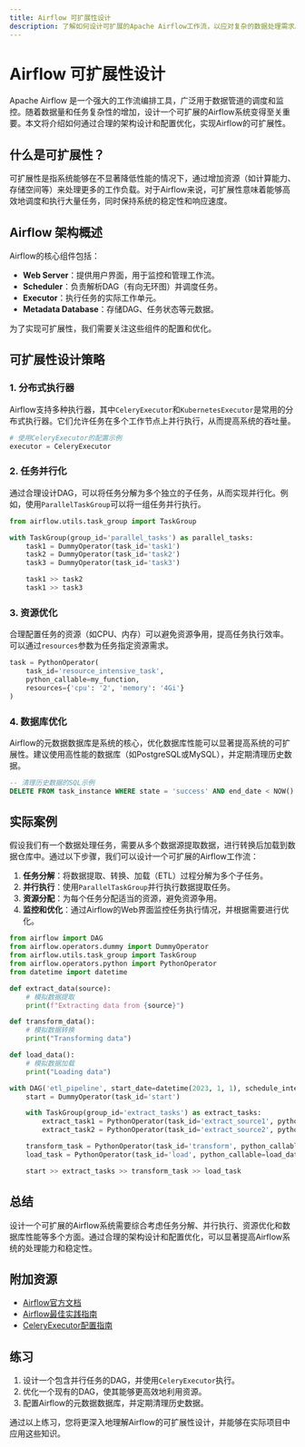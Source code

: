 ```yaml
---
title: Airflow 可扩展性设计
description: 了解如何设计可扩展的Apache Airflow工作流，以应对复杂的数据处理需求。本文将从基础概念到实际案例，逐步讲解Airflow的可扩展性设计。
---
```


# Airflow 可扩展性设计

Apache Airflow 是一个强大的工作流编排工具，广泛用于数据管道的调度和监控。随着数据量和任务复杂性的增加，设计一个可扩展的Airflow系统变得至关重要。本文将介绍如何通过合理的架构设计和配置优化，实现Airflow的可扩展性。

## 什么是可扩展性？

可扩展性是指系统能够在不显著降低性能的情况下，通过增加资源（如计算能力、存储空间等）来处理更多的工作负载。对于Airflow来说，可扩展性意味着能够高效地调度和执行大量任务，同时保持系统的稳定性和响应速度。

## Airflow 架构概述

Airflow的核心组件包括：

- **Web Server**：提供用户界面，用于监控和管理工作流。
- **Scheduler**：负责解析DAG（有向无环图）并调度任务。
- **Executor**：执行任务的实际工作单元。
- **Metadata Database**：存储DAG、任务状态等元数据。

为了实现可扩展性，我们需要关注这些组件的配置和优化。

## 可扩展性设计策略

### 1. 分布式执行器

Airflow支持多种执行器，其中`CeleryExecutor`和`KubernetesExecutor`是常用的分布式执行器。它们允许任务在多个工作节点上并行执行，从而提高系统的吞吐量。

```python
# 使用CeleryExecutor的配置示例
executor = CeleryExecutor
```

### 2. 任务并行化

通过合理设计DAG，可以将任务分解为多个独立的子任务，从而实现并行化。例如，使用`ParallelTaskGroup`可以将一组任务并行执行。

```python
from airflow.utils.task_group import TaskGroup

with TaskGroup(group_id='parallel_tasks') as parallel_tasks:
    task1 = DummyOperator(task_id='task1')
    task2 = DummyOperator(task_id='task2')
    task3 = DummyOperator(task_id='task3')

    task1 >> task2
    task1 >> task3
```

### 3. 资源优化

合理配置任务的资源（如CPU、内存）可以避免资源争用，提高任务执行效率。可以通过`resources`参数为任务指定资源需求。

```python
task = PythonOperator(
    task_id='resource_intensive_task',
    python_callable=my_function,
    resources={'cpu': '2', 'memory': '4Gi'}
)
```

### 4. 数据库优化

Airflow的元数据数据库是系统的核心，优化数据库性能可以显著提高系统的可扩展性。建议使用高性能的数据库（如PostgreSQL或MySQL），并定期清理历史数据。

```sql
-- 清理历史数据的SQL示例
DELETE FROM task_instance WHERE state = 'success' AND end_date < NOW() - INTERVAL '30 days';
```

## 实际案例

假设我们有一个数据处理任务，需要从多个数据源提取数据，进行转换后加载到数据仓库中。通过以下步骤，我们可以设计一个可扩展的Airflow工作流：

1. **任务分解**：将数据提取、转换、加载（ETL）过程分解为多个子任务。
2. **并行执行**：使用`ParallelTaskGroup`并行执行数据提取任务。
3. **资源分配**：为每个任务分配适当的资源，避免资源争用。
4. **监控和优化**：通过Airflow的Web界面监控任务执行情况，并根据需要进行优化。

```python
from airflow import DAG
from airflow.operators.dummy import DummyOperator
from airflow.utils.task_group import TaskGroup
from airflow.operators.python import PythonOperator
from datetime import datetime

def extract_data(source):
    # 模拟数据提取
    print(f"Extracting data from {source}")

def transform_data():
    # 模拟数据转换
    print("Transforming data")

def load_data():
    # 模拟数据加载
    print("Loading data")

with DAG('etl_pipeline', start_date=datetime(2023, 1, 1), schedule_interval='@daily') as dag:
    start = DummyOperator(task_id='start')

    with TaskGroup(group_id='extract_tasks') as extract_tasks:
        extract_task1 = PythonOperator(task_id='extract_source1', python_callable=extract_data, op_args=['source1'])
        extract_task2 = PythonOperator(task_id='extract_source2', python_callable=extract_data, op_args=['source2'])

    transform_task = PythonOperator(task_id='transform', python_callable=transform_data)
    load_task = PythonOperator(task_id='load', python_callable=load_data)

    start >> extract_tasks >> transform_task >> load_task
```

## 总结

设计一个可扩展的Airflow系统需要综合考虑任务分解、并行执行、资源优化和数据库性能等多个方面。通过合理的架构设计和配置优化，可以显著提高Airflow系统的处理能力和稳定性。

## 附加资源

- [Airflow官方文档](https://airflow.apache.org/docs/)
- [Airflow最佳实践指南](https://airflow.apache.org/docs/apache-airflow/stable/best-practices.html)
- [CeleryExecutor配置指南](https://airflow.apache.org/docs/apache-airflow/stable/executor/celery.html)

## 练习

1. 设计一个包含并行任务的DAG，并使用`CeleryExecutor`执行。
2. 优化一个现有的DAG，使其能够更高效地利用资源。
3. 配置Airflow的元数据数据库，并定期清理历史数据。

通过以上练习，您将更深入地理解Airflow的可扩展性设计，并能够在实际项目中应用这些知识。
